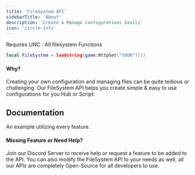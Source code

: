 ```yaml
---
title: 'FileSystem API'
sidebarTitle: 'About'
description: 'Create & Manage Configurations Easily'
icon: 'circle-info'
---
```


<Warning>Requires UNC : All filesystem Functions</Warning>

```lua
local FileSystem = loadstring(game:HttpGet("SOON"))()
```

#### Why?
Creating your own configuration and managing files can be quite tedious or challenging. Our FileSystem API helps you create simple & easy to use configurations for you Hub or Script.

## Documentation
<CardGroup cols={9}>
  <Card icon="code" title="Example">An example utilizing every feature.</Card>
  <Card title="propFolder"></Card>
  <Card title="propConfig"></Card>
  <Card title="reconcile"></Card>
  <Card title="prop"></Card>
  <Card title="set"></Card>
  <Card title="get"></Card>
  <Card title="delete"></Card>
</CardGroup>

#### Missing Feature or Need Help?
Join our Discord Server to receive help or request a feature to be added to the API. You can also modify the FileSystem API to your needs as well, all our APIs are completely Open-Source for all developers to use.